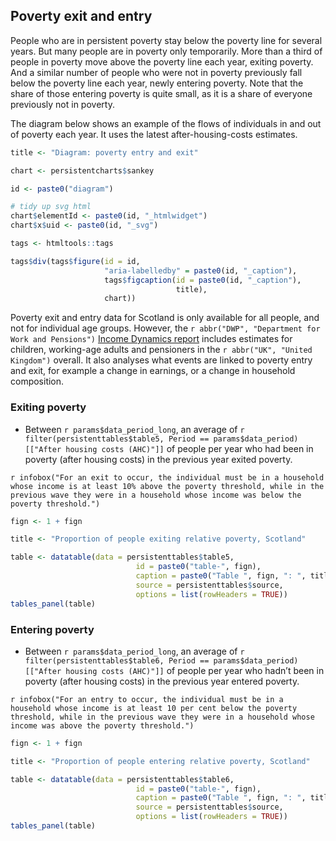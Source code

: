 ## Poverty exit and entry  

People who are in persistent poverty stay below the poverty line for several years. But many people are in poverty only temporarily. More than a third of people in poverty move above the poverty line each year, exiting poverty. And a similar number of people who were not in poverty previously fall below the poverty line each year, newly entering poverty. Note that the share of those entering poverty is quite small, as it is a share of everyone previously not in poverty.

The diagram below shows an example of the flows of individuals in and out of poverty each year. It uses the latest after-housing-costs estimates.


```{r diagram}

title <- "Diagram: poverty entry and exit"

chart <- persistentcharts$sankey

id <- paste0("diagram")

# tidy up svg html
chart$elementId <- paste0(id, "_htmlwidget")
chart$x$uid <- paste0(id, "_svg")

tags <- htmltools::tags

tags$div(tags$figure(id = id,
                     "aria-labelledby" = paste0(id, "_caption"),
                     tags$figcaption(id = paste0(id, "_caption"),
                                     title),
                     chart))

```


Poverty exit and entry data for Scotland is only available for all people, and not for individual age groups. However, the `r abbr("DWP", "Department for Work and Pensions")` [Income Dynamics report](https://www.gov.uk/government/collections/income-dynamics-statistics#latest-release) includes estimates for children, working-age adults and pensioners in the `r abbr("UK", "United Kingdom")` overall. It also analyses what events are linked to poverty entry and exit, for example a change in earnings, or a change in household composition.

### Exiting poverty {.tabset}

- Between `r params$data_period_long`, an average of `r filter(persistenttables$table5, Period == params$data_period)[["After housing costs (AHC)"]]` of people per year who had been in poverty (after housing costs) in the previous year exited poverty.

`r infobox("For an exit to occur, the individual must be in a household whose income is at least 10% above the poverty threshold, while in the previous wave they were in a household whose income was below the poverty threshold.")`

```{r table5}

fign <- 1 + fign

title <- "Proportion of people exiting relative poverty, Scotland"

table <- datatable(data = persistenttables$table5,
                            id = paste0("table-", fign),
                            caption = paste0("Table ", fign, ": ", title),
                            source = persistenttables$source,
                            options = list(rowHeaders = TRUE))
tables_panel(table)

```


### Entering poverty {.tabset}

- Between `r params$data_period_long`, an average of `r filter(persistenttables$table6, Period == params$data_period)[["After housing costs (AHC)"]]` of people per year who hadn't been in poverty (after housing costs) in the previous year entered poverty.

`r infobox("For an entry to occur, the individual must be in a household whose income is at least 10 per cent below the poverty threshold, while in the previous wave they were in a household whose income was above the poverty threshold.")`


```{r table6}
fign <- 1 + fign

title <- "Proportion of people entering relative poverty, Scotland"

table <- datatable(data = persistenttables$table6,
                            id = paste0("table-", fign),
                            caption = paste0("Table ", fign, ": ", title),
                            source = persistenttables$source,
                            options = list(rowHeaders = TRUE))
tables_panel(table)

```





